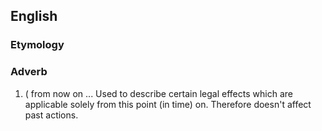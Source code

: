 ==English==

===Etymology===
{{etyl|la}}

===Adverb===
{{en-adv}}

# ({{legal}} from now on ... Used to describe certain legal effects which are applicable solely from this point (in time) on. Therefore doesn't affect past actions.
{{count page|[[Wiktionary:Page count]]}}